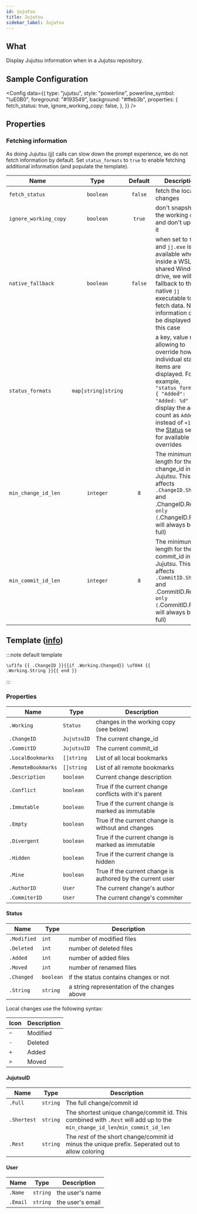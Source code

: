 ```yaml
---
id: jujutsu
title: Jujutsu
sidebar_label: Jujutsu
---
```


## What

Display Jujutsu information when in a Jujutsu repository.

## Sample Configuration


<Config
  data={{
    type: "jujutsu",
    style: "powerline",
    powerline_symbol: "\uE0B0",
    foreground: "#193549",
    background: "#ffeb3b",
    properties: {
      fetch_status: true,
      ignore_working_copy: false,
    },
  }}
/>

## Properties

### Fetching information

As doing Jujutsu (jj) calls can slow down the prompt experience, we do not fetch information by default.
Set `status_formats` to `true` to enable fetching additional information (and populate the template).

| Name                  |        Type         | Default | Description                                                                                                                                                                                                                                                        |
| --------------------- | :-----------------: | :-----: | ------------------------------------------------------------------------------------------------------------------------------------------------------------------------------------------------------------------------------------------------------------------ |
| `fetch_status`        |      `boolean`      | `false` | fetch the local changes                                                                                                                                                                                                                                            |
| `ignore_working_copy` |      `boolean`      | `true`  | don't snapshot the working copy, and don't update it                                                                                                                                                                                                               |
| `native_fallback`     |      `boolean`      | `false` | when set to `true` and `jj.exe` is not available when inside a WSL2 shared Windows drive, we will fallback to the native `jj` executable to fetch data. Not all information can be displayed in this case                                                          |
| `status_formats`      | `map[string]string` |         | a key, value map allowing to override how individual status items are displayed. For example, `"status_formats": { "Added": "Added: %d" }` will display the added count as `Added: 1` instead of `+1`. See the [Status](#status) section for available overrides   |
| `min_change_id_len`   |      `integer`      |   `8`   | The minimum length for the change_id in Jujutsu.  This affects `.ChangeID.Short` and .ChangeID.Rest` only (`.ChangeID.Full` will always be the full)                                                                                                               |
| `min_commit_id_len`   |      `integer`      |   `8`   | The minimum length for the commit_id in Jujutsu.  This affects `.CommitID.Short` and .CommitID.Rest` only (`.CommitID.Full` will always be the full)                                                                                                               |


## Template ([info][templates])

:::note default template

```template
\uf1fa {{ .ChangeID }}{{if .Working.Changed}} \uf044 {{ .Working.String }}{{ end }}
```

:::

### Properties

| Name               | Type        | Description                                                |
| ------------------ | ----------- | ---------------------------------------------------------- |
| `.Working`         | `Status`    | changes in the working copy (see below)                    |
| `.ChangeID`        | `JujutsuID` | The current change_id                                      |
| `.CommitID`        | `JujutsuID` | The current commit_id                                      |
| `.LocalBookmarks`  | `[]string`  | List of all local bookmarks                                |
| `.RemoteBookmarks` | `[]string`  | List of all remote bookmarks                               |
| `.Description`     | `boolean`   | Current change description                                 |
| `.Conflict`        | `boolean`   | True if the current change conflicts with it's parent      |
| `.Immutable`       | `boolean`   | True if the current change is marked as immutable          |
| `.Empty`           | `boolean`   | True if the current change is without and changes          |
| `.Divergent`       | `boolean`   | True if the current change is marked as immutable          |
| `.Hidden`          | `boolean`   | True if the current change is hidden                       |
| `.Mine`            | `boolean`   | True if the current change is authored by the current user |
| `.AuthorID`        | `User`      | The current change's author                                |
| `.CommiterID`      | `User`      | The current change's commiter                              |


#### Status

| Name        | Type      | Description                                  |
| ----------- | --------- | -------------------------------------------- |
| `.Modified` | `int`     | number of modified files                     |
| `.Deleted`  | `int`     | number of deleted files                      |
| `.Added`    | `int`     | number of added files                        |
| `.Moved`    | `int`     | number of renamed files                      |
| `.Changed`  | `boolean` | if the status contains changes or not        |
| `.String`   | `string`  | a string representation of the changes above |

Local changes use the following syntax:

| Icon | Description |
| ---- | ----------- |
| `~`  | Modified    |
| `-`  | Deleted     |
| `+`  | Added       |
| `>`  | Moved       |


#### JujutsuID

| Name        | Type      | Description                                                                                                                 |
| ----------- | --------- | --------------------------------------------------------------------------------------------------------------------------- |
| `.Full`     | `string`  | The full change/commit id                                                                                                   |
| `.Shortest` | `string`  | The shortest unique change/commit id. This combined with `.Rest` will add up to the `min_change_id_len`/`min_commit_id_len` |
| `.Rest`     | `string`  | The *rest* of the short change/commit id minus the unique prefix.  Seperated out to allow coloring                          |


#### User

| Name     | Type     | Description      |
| -------- | -------- | ---------------- |
| `.Name`  | `string` | the user's name  |
| `.Email` | `string` | the user's email |


[templates]: /docs/config-templates
